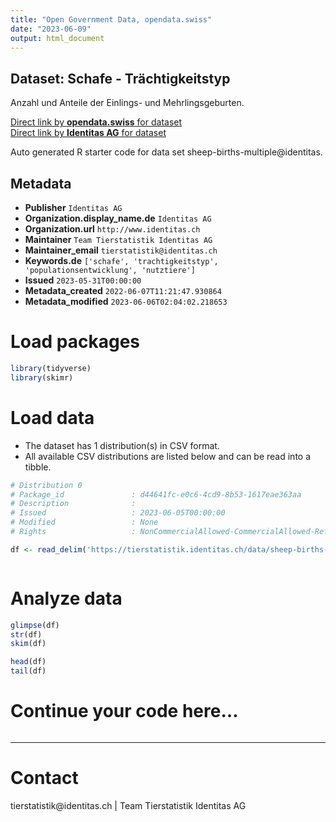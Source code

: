 ```yaml
---
title: "Open Government Data, opendata.swiss"
date: "2023-06-09"
output: html_document
---
```


## Dataset: Schafe - Trächtigkeitstyp

Anzahl und Anteile der Einlings- und Mehrlingsgeburten.

[Direct link by **opendata.swiss** for dataset](https://opendata.swiss/de/dataset/schafe-trachtigkeitstyp)<br>
[Direct link by **Identitas AG** for dataset](https://tierstatistik.identitas.ch/)

Auto generated R starter code for data set sheep-births-multiple@identitas.

## Metadata

- **Publisher** `Identitas AG`
- **Organization.display_name.de** `Identitas AG`
- **Organization.url** `http://www.identitas.ch`
- **Maintainer** `Team Tierstatistik Identitas AG`
- **Maintainer_email** `tierstatistik@identitas.ch`
- **Keywords.de** `['schafe', 'trachtigkeitstyp', 'populationsentwicklung', 'nutztiere']`
- **Issued** `2023-05-31T00:00:00`
- **Metadata_created** `2022-06-07T11:21:47.930864`
- **Metadata_modified** `2023-06-06T02:04:02.218653`


# Load packages

```r

library(tidyverse)
library(skimr)

```

# Load data

-   The dataset has 1 distribution(s) in CSV format.
-   All available CSV distributions are listed below and can be read into a tibble.

```r

# Distribution 0
# Package_id               : d44641fc-e0c6-4cd9-8b53-1617eae363aa
# Description              : 
# Issued                   : 2023-06-05T00:00:00
# Modified                 : None
# Rights                   : NonCommercialAllowed-CommercialAllowed-ReferenceRequired

df <- read_delim('https://tierstatistik.identitas.ch/data/sheep-births-multiple.csv')



```

# Analyze data

```r

glimpse(df)
str(df)
skim(df)

head(df)
tail(df)

```

# Continue your code here...

```r

```

------------------------------------------------------------------------

# Contact

tierstatistik@identitas.ch | Team Tierstatistik Identitas AG
